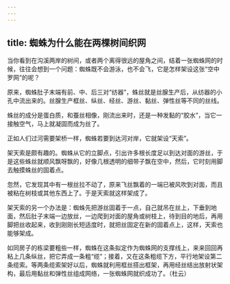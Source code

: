 ```yaml
---
---
---
```

title: 蜘蛛为什么能在两棵树间织网
---




当你看到在沟溪两岸的树间，或者两个离得很远的屋角之间，结着一张蜘蛛网的时候，往往会想到一个问题：蜘蛛既不会游泳，也不会飞，它是怎样架设这张“空中罗网”的呢？

原来，蜘蛛肚子末端有前、中、后三对“纺器”，蛛丝就是丝腺生产后，从纺器的小孔中流出来的。丝腺生产框丝、纵丝、经丝、游丝、黏丝、弹性丝等不同的丝线。

蛛丝的成分是蛋白质，和蚕丝相像，刚流出来时，还是一种发黏的“胶水”，当它一接触空气，马上就凝固而成为丝了。

正如人们过河需要架桥一样，蜘蛛若要到达河对岸，它就架设“天索”。

架天索是颇有趣的。蜘蛛从它的立脚点，引出许多根长度足以到达对面的游丝，于是这些蛛丝就顺风飘呀飘的，好像几根透明的细带子飘在空中，然后，它时刻用脚去触摸蛛丝的固着点。

忽然，它发现其中有一根丝拉不动了，原来飞丝飘着的一端已被风吹到对面，而且被粘在树枝或其他东西上了。于是天索就这样架成了。



架天索的另一个办法是：蜘蛛先把游丝固着于一点，自己就吊在丝上，下垂到地面，然后肚子末端一边放丝，一边爬到对面的屋角或树枝上，待到目的地后，再用脚把丝收起来，收到刚刚长短适度时，就把丝固定在新的固着点上，这样，天索也能够架成。

如同房子的栋梁要粗些一样，蜘蛛在这条拟定作为蜘蛛网的支撑线上，来来回回再粘上几条纵丝，把它弄成一条粗“缆”；接着，又在这条粗缆下方，平行地架设第二条缆索。等两条缆索架好以后，蜘蛛就利用框丝搭出框架，再用经丝结出放射状架构，最后用黏丝和弹性丝组成网络，一张蜘蛛网就织成功了。（杜云）